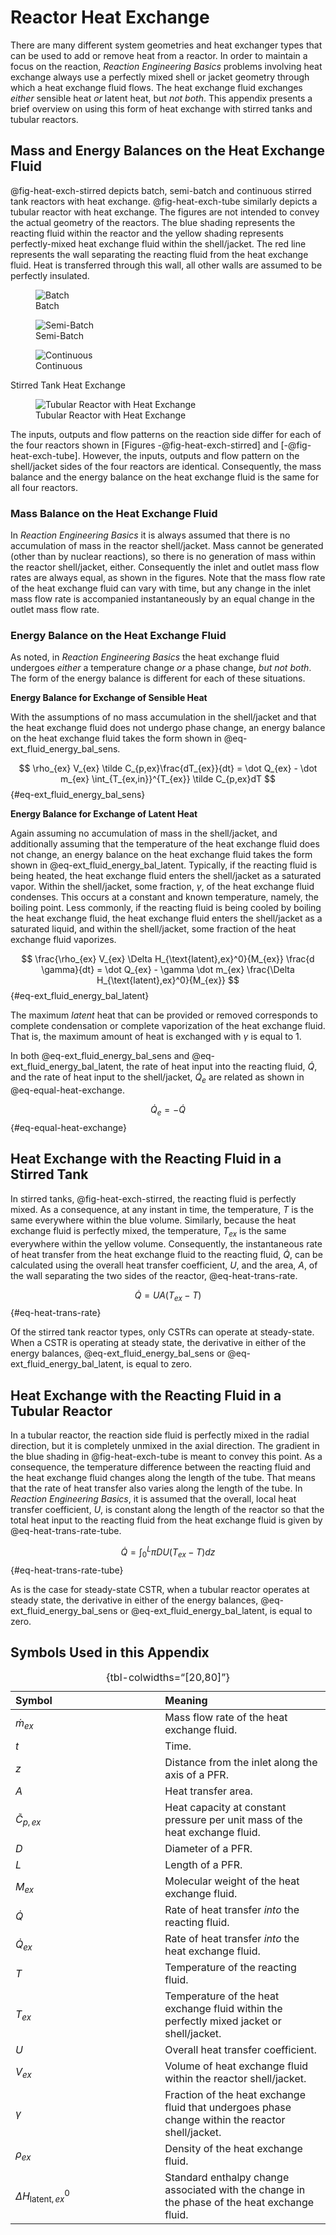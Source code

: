 # Reactor Heat Exchange {#sec-apndx_heat_exch}

There are many different system geometries and heat exchanger types that can be used to add or remove heat from a reactor. In order to maintain a focus on the reaction, *Reaction Engineering Basics* problems involving heat exchange always use a perfectly mixed shell or jacket geometry through which a heat exchange fluid flows. The heat exchange fluid exchanges *either* sensible heat *or* latent heat, but *not both*. This appendix presents a brief overview on using this form of heat exchange with stirred tanks and tubular reactors.

## Mass and Energy Balances on the Heat Exchange Fluid

@fig-heat-exch-stirred depicts batch, semi-batch and continuous stirred tank reactors with heat exchange. @fig-heat-exch-tube similarly depicts a tubular reactor with heat exchange. The figures are not intended to convey the actual geometry of the reactors. The blue shading represents the reacting fluid within the reactor and the yellow shading represents perfectly-mixed heat exchange fluid within the shell/jacket. The red line represents the wall separating the reacting fluid from the heat exchange fluid. Heat is transferred through this wall, all other walls are assumed to be perfectly insulated.

::: {#fig-heat-exch-stirred layout="[31,31,38]"}

![Batch](./Graphics/bstr_non_adiabatic.png){#fig-heat-exch-batch}

![Semi-Batch](./Graphics/sbstr_non_adiabatic.png){#fig-heat-exch-semi}

![Continuous](./Graphics/cstr_non_adiabatic.png){#fig-heat-exch-cstr}

Stirred Tank Heat Exchange
:::

![Tubular Reactor with Heat Exchange](./Graphics/pfr_non_adiabatic.png){#fig-heat-exch-tube}

The inputs, outputs and flow patterns on the reaction side differ for each of the four reactors shown in [Figures -@fig-heat-exch-stirred] and [-@fig-heat-exch-tube]. However, the inputs, outputs and flow pattern on the shell/jacket sides of the four reactors are identical. Consequently, the mass balance and the energy balance on the heat exchange fluid is the same for all four reactors.

### Mass Balance on the Heat Exchange Fluid

In *Reaction Engineering Basics* it is always assumed that there is no accumulation of mass in the reactor shell/jacket. Mass cannot be generated (other than by nuclear reactions), so there is no generation of mass within the reactor shell/jacket, either. Consequently the inlet and outlet mass flow rates are always equal, as shown in the figures. Note that the mass flow rate of the heat exchange fluid can vary with time, but any change in the inlet mass flow rate is accompanied instantaneously by an equal change in the outlet mass flow rate.

### Energy Balance on the Heat Exchange Fluid

As noted, in *Reaction Engineering Basics* the heat exchange fluid undergoes *either* a temperature change *or* a phase change, *but not both*. The form of the energy balance is different for each of these situations.

**Energy Balance for Exchange of Sensible Heat**

With the assumptions of no mass accumulation in the shell/jacket and that the heat exchange fluid does not undergo phase change, an energy balance on the heat exchange fluid takes the form shown in @eq-ext_fluid_energy_bal_sens.

$$
\rho_{ex} V_{ex} \tilde C_{p,ex}\frac{dT_{ex}}{dt} = \dot Q_{ex} - \dot m_{ex} \int_{T_{ex,in}}^{T_{ex}} \tilde C_{p,ex}dT
$${#eq-ext_fluid_energy_bal_sens}

**Energy Balance for Exchange of Latent Heat**

Again assuming no accumulation of mass in the shell/jacket, and additionally assuming that the temperature of the heat exchange fluid does not change, an energy balance on the heat exchange fluid takes the form shown in @eq-ext_fluid_energy_bal_latent. Typically, if the reacting fluid is being heated, the heat exchange fluid enters the shell/jacket as a saturated vapor. Within the shell/jacket, some fraction, $\gamma$, of the heat exchange fluid condenses. This occurs at a constant and known temperature, namely, the boiling point. Less commonly, if the reacting fluid is being cooled by boiling the heat exchange fluid, the heat exchange fluid enters the shell/jacket as a saturated liquid, and within the shell/jacket, some fraction of the heat exchange fluid vaporizes.

$$
\frac{\rho_{ex} V_{ex} \Delta H_{\text{latent},ex}^0}{M_{ex}} \frac{d \gamma}{dt} = \dot Q_{ex} - \gamma \dot m_{ex} \frac{\Delta H_{\text{latent},ex}^0}{M_{ex}}
$$ {#eq-ext_fluid_energy_bal_latent}

The maximum *latent* heat that can be provided or removed corresponds to complete condensation or complete vaporization of the heat exchange fluid. That is, the maximum amount of heat is exchanged with $\gamma$ is equal to 1.

In both @eq-ext_fluid_energy_bal_sens and @eq-ext_fluid_energy_bal_latent, the rate of heat input into the reacting fluid, $\dot Q$, and the rate of heat input to the shell/jacket, $\dot Q_e$ are related as shown in @eq-equal-heat-exchange.

$$
\dot Q_e = - \dot Q
$${#eq-equal-heat-exchange}

## Heat Exchange with the Reacting Fluid in a Stirred Tank

In stirred tanks, @fig-heat-exch-stirred, the reacting fluid is perfectly mixed. As a consequence, at any instant in time, the temperature, $T$ is the same everywhere within the blue volume. Similarly, because the heat exchange fluid is perfectly mixed, the temperature, $T_{ex}$ is the same everywhere within the yellow volume. Consequently, the instantaneous rate of heat transfer from the heat exchange fluid to the reacting fluid, $\dot Q$, can be calculated using the overall heat transfer coefficient, $U$, and the area, $A$, of the wall separating the two sides of the reactor, @eq-heat-trans-rate.

$$
\dot Q = UA\left(T_{ex} - T\right)
$$ {#eq-heat-trans-rate}

Of the stirred tank reactor types, only CSTRs can operate at steady-state. When a CSTR is operating at steady state, the derivative in either of the energy balances, @eq-ext_fluid_energy_bal_sens or @eq-ext_fluid_energy_bal_latent, is equal to zero.

## Heat Exchange with the Reacting Fluid in a Tubular Reactor

In a tubular reactor, the reaction side fluid is perfectly mixed in the radial direction, but it is completely unmixed in the axial direction. The gradient in the blue shading in @fig-heat-exch-tube is meant to convey this point. As a consequence, the temperature difference between the reacting fluid and the heat exchange fluid changes along the length of the tube. That means that the rate of heat transfer also varies along the length of the tube. In *Reaction Engineering Basics*, it is assumed that the overall, local heat transfer coefficient, $U$, is constant along the length of the reactor so that the total heat input to the reacting fluid from the heat exchange fluid is given by @eq-heat-trans-rate-tube.

$$
\dot Q = \int_0^L \pi DU\left( T_{ex} - T \right)dz
$$ {#eq-heat-trans-rate-tube}

As is the case for steady-state CSTR, when a tubular reactor operates at steady state, the derivative in either of the energy balances, @eq-ext_fluid_energy_bal_sens or @eq-ext_fluid_energy_bal_latent, is equal to zero.

## Symbols Used in this Appendix

| Symbol | Meaning |
|:-------|:--------|
| $\dot m_{ex}$ | Mass flow rate of the heat exchange fluid. |
| $t$ | Time. |
| $z$ | Distance from the inlet along the axis of a PFR. |
| $A$ | Heat transfer area. |
| $\tilde C_{p,ex}$ | Heat capacity at constant pressure per unit mass of the heat exchange fluid. |
| $D$ | Diameter of a PFR. |
| $L$ | Length of a PFR. |
| $M_{ex}$ | Molecular weight of the heat exchange fluid. |
| $\dot Q$ | Rate of heat transfer *into* the reacting fluid. |
| $\dot Q_{ex}$ | Rate of heat transfer *into* the heat exchange fluid. |
| $T$ | Temperature of the reacting fluid. |
| $T_{ex}$ | Temperature of the heat exchange fluid within the perfectly mixed jacket or shell/jacket. |
| $U$ | Overall heat transfer coefficient. |
| $V_{ex}$ | Volume of heat exchange fluid within the reactor shell/jacket. |
| $\gamma$ | Fraction of the heat exchange fluid that undergoes phase change within the reactor shell/jacket. |
| $\rho_{ex}$ | Density of the heat exchange fluid. |
| $\Delta H_{\text{latent},ex}^0$ | Standard enthalpy change associated with the change in the phase of the heat exchange fluid. |

: {tbl-colwidths="[20,80]"}
